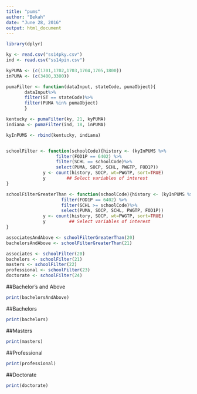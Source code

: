 ---
title: "pums"
author: "Bekah"
date: "June 28, 2016"
output: html_document
---
```{r}
library(dplyr)

ky <- read.csv("ss14pky.csv")
ind <- read.csv("ss14pin.csv")

kyPUMA <- (c(1701,1702,1703,1704,1705,1800))
inPUMA <- (c(3400,3300))

pumaFilter <- function(dataInput, stateCode, pumaObject){
       dataInput%>%
       filter(ST == stateCode)%>%
       filter(PUMA %in% pumaObject)
       }

kentucky <- pumaFilter(ky, 21, kyPUMA)
indiana <- pumaFilter(ind, 18, inPUMA)

kyInPUMS <- rbind(kentucky, indiana)


schoolFilter <- function(schoolCode){history <- (kyInPUMS %>%
                   filter(FOD1P == 6402) %>% 
                   filter(SCHL == schoolCode)%>%
                   select(PUMA, SOCP, SCHL, PWGTP, FOD1P))
              y <- count(history, SOCP, wt=PWGTP, sort=TRUE)
              y        ## Select variables of interest 
}

schoolFilterGreaterThan <- function(schoolCode){history <- (kyInPUMS %>%
                     filter(FOD1P == 6402) %>% 
                     filter(SCHL >= schoolCode)%>%
                     select(PUMA, SOCP, SCHL, PWGTP, FOD1P))
              y <- count(history, SOCP, wt=PWGTP, sort=TRUE)
              y         ## Select variables of interest 
}

associatesAndAbove <- schoolFilterGreaterThan(20)
bachelorsAndAbove <- schoolFilterGreaterThan(21)

associates <- schoolFilter(20)
bachelors <- schoolFilter(21)
masters <- schoolFilter(22)
professional <- schoolFilter(23)
doctorate <- schoolFilter(24)
```


##Bachelor's and Above
```{r}
print(bachelorsAndAbove)
```

##Bachelors
```{r}

print(bachelors)
```

##Masters
```{r}
print(masters)
```

##Professional
```{r}
print(professional)
```

##Doctorate
```{r}
print(doctorate)
```


